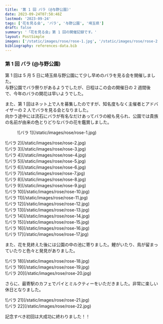 ```yaml
---
title: '第 1 回 バラ (@与野公園)'
date: 2023-09-24T07:58:48Z
lastmod: '2023-09-24'
tags: ['花を見る会', 'バラ', '与野公園', '埼玉県']
draft: false
summary: '「花を見る会」第 1 回の開催記録です。'
layout: PostSimple
images: ['/static/images/rose/rose-1.jpg', '/static/images/rose/rose-2.jpg', '/static/images/rose/rose-3.jpg', '/static/images/rose/rose-4.jpg', '/static/images/rose/rose-5.jpg', '/static/images/rose/rose-6.jpg', '/static/images/rose/rose-7.jpg', '/static/images/rose/rose-8.jpg', '/static/images/rose/rose-9.jpg', '/static/images/rose/rose-10.jpg', '/static/images/rose/rose-11.jpg', '/static/images/rose/rose-12.jpg', '/static/images/rose/rose-13.jpg', '/static/images/rose/rose-14.jpg', '/static/images/rose/rose-15.jpg', '/static/images/rose/rose-16.jpg', '/static/images/rose/rose-17.jpg', '/static/images/rose/rose-18.jpg', '/static/images/rose/rose-19.jpg', '/static/images/rose/rose-20.jpg', '/static/images/rose/rose-21.jpg', '/static/images/rose/rose-22.jpg']
bibliography: references-data.bib
---
```


### 第 1 回 バラ (@与野公園)

第 1 回は 5 月 5 日に埼玉県与野公園にて少し早めのバラを見る会を開催しました。<br />
与野公園でバラ祭りがあるようでしたが、日程はこの会の開催日の 2 週間後で、今年のバラの開花は早いようでした。

また、第 1 回はネット上で人を募集したのですが、知名度もなく主催者とアドバイザーの 2 人でバラを見る会となりました。<br />
向かう途中には流石にバラが有名なだけあってバラの絵も見られ、公園では貴族の名前が由来の色とりどりなバラの花を鑑賞しました。

<div className="-mx-2 flex flex-wrap overflow-hidden xl:-mx-2">
  <figure className="my-1 w-full overflow-hidden px-2 xl:my-1 xl:w-1/2 xl:px-2">
    ![バラ 1](/static/images/rose/rose-1.jpg)
  </figure>
  <div className="my-1 w-full overflow-hidden px-2 xl:my-1 xl:w-1/2 xl:px-2">
    ![バラ 2](/static/images/rose/rose-2.jpg)
  </div>
  <div className="my-1 w-full overflow-hidden px-2 xl:my-1 xl:w-1/2 xl:px-2">
    ![バラ 3](/static/images/rose/rose-3.jpg)
  </div>
  <div className="my-1 w-full overflow-hidden px-2 xl:my-1 xl:w-1/2 xl:px-2">
    ![バラ 4](/static/images/rose/rose-4.jpg)
  </div>
  <div className="my-1 w-full overflow-hidden px-2 xl:my-1 xl:w-1/2 xl:px-2">
    ![バラ 5](/static/images/rose/rose-5.jpg)
  </div>
  <div className="my-1 w-full overflow-hidden px-2 xl:my-1 xl:w-1/2 xl:px-2">
    ![バラ 6](/static/images/rose/rose-6.jpg)
  </div>
  <div className="my-1 w-full overflow-hidden px-2 xl:my-1 xl:w-1/2 xl:px-2">
    ![バラ 7](/static/images/rose/rose-7.jpg)
  </div>
  <div className="my-1 w-full overflow-hidden px-2 xl:my-1 xl:w-1/2 xl:px-2">
    ![バラ 8](/static/images/rose/rose-8.jpg)
  </div>
  <div className="my-1 w-full overflow-hidden px-2 xl:my-1 xl:w-1/2 xl:px-2">
    ![バラ 9](/static/images/rose/rose-9.jpg)
  </div>
  <div className="my-1 w-full overflow-hidden px-2 xl:my-1 xl:w-1/2 xl:px-2">
    ![バラ 10](/static/images/rose/rose-10.jpg)
  </div>
  <div className="my-1 w-full overflow-hidden px-2 xl:my-1 xl:w-1/2 xl:px-2">
    ![バラ 11](/static/images/rose/rose-11.jpg)
  </div>
  <div className="my-1 w-full overflow-hidden px-2 xl:my-1 xl:w-1/2 xl:px-2">
    ![バラ 12](/static/images/rose/rose-12.jpg)
  </div>
  <div className="my-1 w-full overflow-hidden px-2 xl:my-1 xl:w-1/2 xl:px-2">
    ![バラ 13](/static/images/rose/rose-13.jpg)
  </div>
  <div className="my-1 w-full overflow-hidden px-2 xl:my-1 xl:w-1/2 xl:px-2">
    ![バラ 14](/static/images/rose/rose-14.jpg)
  </div>
  <div className="my-1 w-full overflow-hidden px-2 xl:my-1 xl:w-1/2 xl:px-2">
    ![バラ 15](/static/images/rose/rose-15.jpg)
  </div>
  <div className="my-1 w-full overflow-hidden px-2 xl:my-1 xl:w-1/2 xl:px-2">
    ![バラ 16](/static/images/rose/rose-16.jpg)
  </div>
  <div className="my-1 w-full overflow-hidden px-2 xl:my-1 xl:w-1/2 xl:px-2">
    ![バラ 17](/static/images/rose/rose-17.jpg)
  </div>
</div>

また、花を見終えた後には公園の中の池に寄りました。鯉がいたり、鳥が留まっていたりと色々と発見がありました。

<div className="-mx-2 flex flex-wrap overflow-hidden xl:-mx-2">
  <div className="my-1 w-full overflow-hidden px-2 xl:my-1 xl:w-1/2 xl:px-2">
    ![バラ 18](/static/images/rose/rose-18.jpg)
  </div>
  <div className="my-1 w-full overflow-hidden px-2 xl:my-1 xl:w-1/2 xl:px-2">
    ![バラ 19](/static/images/rose/rose-19.jpg)
  </div>
  <div className="my-1 w-full overflow-hidden px-2 xl:my-1 xl:w-1/2 xl:px-2">
    ![バラ 20](/static/images/rose/rose-20.jpg)
  </div>
</div>

さらに、最寄駅のカフェでパイとミルクティーをいただきました。非常に楽しい休日となりました。

<div className="-mx-2 flex flex-wrap overflow-hidden xl:-mx-2">
  <div className="my-1 w-full overflow-hidden px-2 xl:my-1 xl:w-1/2 xl:px-2">
    ![バラ 21](/static/images/rose/rose-21.jpg)
  </div>
  <div className="my-1 w-full overflow-hidden px-2 xl:my-1 xl:w-1/2 xl:px-2">
    ![バラ 22](/static/images/rose/rose-22.jpg)
  </div>
</div>

記念すべき初回は大成功に終わりました！！